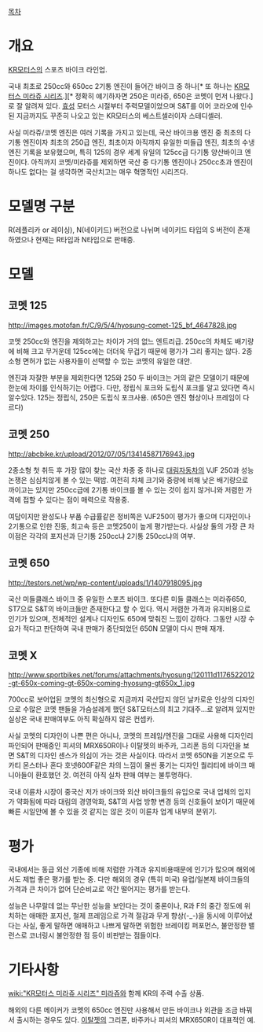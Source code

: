 [[목차]]

= 개요 =
[[KR모터스]]의 스포츠 바이크 라인업.

국내 최초로 250cc와 650cc 2기통 엔진이 들어간 바이크 중 하나[* 또 하나는 [[KR모터스 미라쥬 시리즈]].][* 정확히 얘기하자면 250은 미라쥬, 650은 코멧이 먼저 나왔다.]로 잘 알려져 있다. [[효성]] 모터스 시절부터 주력모델이었으며 S&T를 이어 코라오에 인수된 지금까지도 꾸준히 나오고 있는 KR모터스의 베스트셀러이자 스테디셀러.

사실 미라쥬/코멧 엔진은 여러 기록을 가지고 있는데, 국산 바이크용 엔진 중 최초의 다기통 엔진이자 최초의 250급 엔진, 최초이자 아직까지 유일한 미들급 엔진, 최초의 수냉 엔진 기록을 보유했으며, 특히 125의 경우 세계 유일의 125cc급 다기통 양산바이크 엔진이다. 아직까지 코멧/미라쥬를 제외하면 국산 중 다기통 엔진이나 250cc초과 엔진이 하나도 없다는 걸 생각하면 국산치고는 매우 혁명적인 시리즈다.

= 모델명 구분 =

R(레플리카 or 레이싱), N(네이키드) 버전으로 나뉘며 네이키드 타입의 S 버전이 존재하였으나 현재는 R타입과 N타입으로 판매중.

= 모델 =
== 코멧 125 ==

http://images.motofan.fr/C/9/5/4/hyosung-comet-125_bf_4647828.jpg

코멧 250cc와 엔진을 제외하고는 차이가 거의 없느 엔트리급. 250cc의 차체도 배기량에 비해 크고 무거운데 125cc에는 더더욱 무겁기 때문에 평가가 그리 좋지는 않다. 2종소형 면허가 없는 사용자들이 선택할 수 있는 코멧의 유일한 대안. 

엔진과 자잘한 부분을 제외한다면 125와 250 두 바이크는 거의 같은 모델이기 때문에 한눈에 차이를 인식하기는 어렵다. 다만, 정립식 포크와 도립식 포크를 알고 있다면 즉시 알수있다. 125는 정립식, 250은 도립식 포크사용. (650은 엔진 형상이나 프레임이 다르다)

== 코멧 250 ==

http://abcbike.kr/upload/2012/07/05/13414587176943.jpg

2종소형 첫 취득 후 가장 많이 찾는 국산 차종 중 하나로 [[대림자동차]]의 VJF 250과 성능논쟁은 심심치않게 볼 수 있는 떡밥. 여전히 차체 크기와 중량에 비해 낮은 배기량으로 까이고는 있지만 250cc급에 2기통 바이크를 볼 수 있는 것이 쉽지 않거니와 저렴한 가격에 접할 수 있다는 점이 매력으로 작용중.

여담이지만 완성도나 부품 수급률같은 정비쪽은 VJF250이 평가가 좋으며 디자인이나 2기통으로 인한 진동, 최고속 등은 코멧250이 높게 평가받는다. 사실상 둘의 가장 큰 차이점은 각각의 포지션과 단기통 250cc냐 2기통 250cc냐의 여부.

== 코멧 650 ==

http://testors.net/wp/wp-content/uploads/1/1407918095.jpg

국산 미들클래스 바이크 중 유일한 스포츠 바이크. 또다른 미들 클래스는 미라쥬650, ST7으로 S&T의 바이크들만 존재한다고 할 수 있다. 역시 저렴한 가격과 유지비용으로 인기가 있으며, 전체적인 설계나 디자인도 650에 맞춰진 느낌이 강하다. 그동안 시장 수요가 적다고 판단하여 국내 판매가 중단되었던 650N 모델이 다시 판매 재개.

== 코멧 X ==

http://www.sportbikes.net/forums/attachments/hyosung/120111d1176522012-gt-650x-coming-gt-650x-coming-hyosung-gt650x_1.jpg

700cc로 보어업된 코멧의 최신형으로 지금까지 국산답지 않던 날카로운 인상의 디자인으로 수많은 코멧 팬들을 가슴설레게 했던 S&T모터스의 최고 기대주...로 알려져 있지만 실상은 국내 판매여부도 아직 확실하지 않은 컨셉카.

사실 코멧의 디자인이 나쁜 편은 아니나, 코멧의 프레임/엔진을 그대로 사용해 디자인리파인되어 판매중인 피셔의 MRX650R이나 이탈젯의 바주카, 그리폰 등의 디자인을 보면 S&T의 디자인 센스가 의심이 가는 것은 사실이다. 따라서 코멧 650N을 기본으로 두카티 몬스터나 혼다 호넷600F같은 차의 느낌이 물씬 풍기는 디자인 퀄리티에 바이크 매니아들이 환호했던 것. 여전히 아직 실차 판매 여부는 불투명하다.

국내 이륜차 시장이 중국산 저가 바이크와 외산 바이크들의 유입으로 국내 업체의 입지가 약화됨에 따라 대림의 경영악화, S&T의 사업 방향 변경 등의 신호들이 보이기 때문에 빠른 시일안에 볼 수 있을 것 같지는 않은 것이 이륜차 업계 내부의 분위기.

= 평가 =

국내에서는 동급 외산 기종에 비해 저렴한 가격과 유지비용때문에 인기가 많으며 해외에서도 제법 좋은 평가를 받는 중. 다만 해외의 경우 (특히 미국) 유럽/일본제 바이크들의 가격과 큰 차이가 없어 단순비교로 약간 떨어지는 평가를 받는다. 

성능은 나무랄데 없는 무난한 성능을 보인다는 것이 중론이나, R과 F의 중간 정도에 위치하는 애매한 포지션, 철제 프레임으로 가격 절감과 무게 향상(-_-)을 동시에 이루어냈다는 사실, 좋게 말하면 애매하고 나쁘게 말하면 위험한 브레이킹 퍼포먼스, 불안정한 밸런스로 코너링시 불안정한 점 등이 비판받는 점들이다.

= 기타사항 =

[[wiki:"KR모터스 미라쥬 시리즈" 미라쥬]]와 함께 KR의 주력 수출 상품.

해외의 다른 메이커가 코멧의 650cc 엔진만 사용해서 만든 바이크나 외관을 조금 바꿔서 출시하는 경우도 있다. [[이탈젯]]의 그리폰, 바주카나 피셔의 MRX650R이 대표적인 예.

